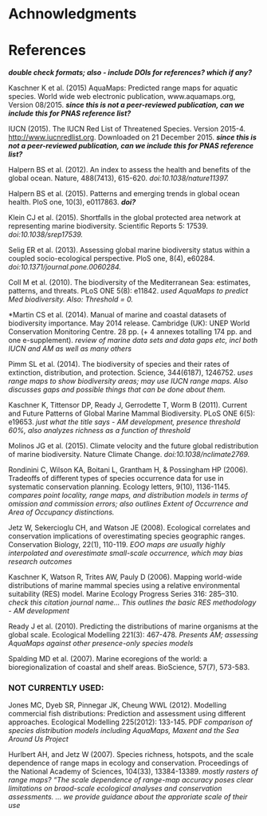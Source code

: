 # Achnowledgments
<!-- Acknowledgments. List acknowledgments and funding sources. PNAS collaborates with FundRef to use a standard taxonomy of funder names. Dedications are rarely allowed. -->

# References

___double check formats; also - include DOIs for references? which if any?___

<!--
References. References must be in PNAS style. Only published or in-press papers and books may be cited in the reference list. For references to in-press articles, please confirm with the cited journal that the article is in press and include a DOI number and online publication date. Unpublished abstracts of papers presented at meetings or references to "data not shown" are not permitted. References should be cited in numerical order as they appear in text, and all references, including for the SI, should be included in the main manuscript file. Because tables and figures will be inserted in the text where first cited, references in these sections should be numbered accordingly. Include the full title for each cited article. All authors (unless there are more than five) should be named in the citation. If there are more than five, list the first author's name followed by et al. Provide inclusive page ranges for journal articles and book chapters. Cite databases in the text or as footnotes.

Journal articles are cited as follows:

10. Neuhaus J-M, Sitcher L, Meins F, Jr, Boller T (1991) A short C-terminal sequence is necessary and sufficient for the targeting of chitinases to the plant vacuole. Proc Natl Acad Sci USA 88(22):10362–10366.
-->

Kaschner K et al. (2015) AquaMaps: Predicted range maps for aquatic species. World wide web electronic publication, www.aquamaps.org, Version 08/2015. ___since this is not a peer-reviewed publication, can we include this for PNAS reference list?___

IUCN (2015). The IUCN Red List of Threatened Species. Version 2015-4. <http://www.iucnredlist.org>. Downloaded on 21 December 2015.  ___since this is not a peer-reviewed publication, can we include this for PNAS reference list?___

Halpern BS et al. (2012). An index to assess the health and benefits of the global ocean. Nature, 488(7413), 615-620. _doi:10.1038/nature11397._

Halpern BS et al. (2015). Patterns and emerging trends in global ocean health. PloS one, 10(3), e0117863. ___doi?___

Klein CJ et al. (2015). Shortfalls in the global protected area network at representing marine biodiversity. Scientific Reports 5: 17539. _doi:10.1038/srep17539._

Selig ER et al. (2013). Assessing global marine biodiversity status within a coupled socio-ecological perspective. PloS one, 8(4), e60284. _doi:10.1371/journal.pone.0060284._

Coll M et al. (2010). The biodiversity of the Mediterranean Sea: estimates, patterns, and threats. PLoS ONE 5(8): e11842. _used AquaMaps to predict Med biodiversity.  Also: Threshold = 0._

*Martin CS et al. (2014). Manual of marine and coastal datasets of biodiversity importance. May 2014 release. Cambridge (UK): UNEP World Conservation Monitoring Centre. 28 pp. (+ 4 annexes totalling 174 pp. and one e-supplement). _review of marine data sets and data gaps etc, incl both IUCN and AM as well as many others_

Pimm SL et al. (2014). The biodiversity of species and their rates of extinction, distribution, and protection. Science, 344(6187), 1246752. _uses range maps to show biodiversity areas; may use IUCN range maps.  Also discusses gaps and possible things that can be done about them._

Kaschner K, Tittensor DP, Ready J, Gerrodette T, Worm B (2011). Current and Future Patterns of Global Marine Mammal Biodiversity. PLoS ONE 6(5): e19653. _just what the title says - AM development, presence threshold 60%, also analyzes richness as a function of threshold_

Molinos JG et al. (2015). Climate velocity and the future global redistribution of marine biodiversity. Nature Climate Change. _doi:10.1038/nclimate2769._

Rondinini C, Wilson KA, Boitani L, Grantham H, & Possingham HP (2006). Tradeoffs of different types of species occurrence data for use in systematic conservation planning. Ecology letters, 9(10), 1136-1145. _compares point locality, range maps, and distribution models in terms of omission and commission errors; also outlines Extent of Occurrence and Area of Occupancy distinctions._

Jetz W, Sekercioglu CH, and Watson JE (2008). Ecological correlates and conservation implications of overestimating species geographic ranges. Conservation Biology, 22(1), 110-119. _EOO maps are usually highly interpolated and overestimate small-scale occurrence, which may bias research outcomes_

Kaschner K, Watson R, Trites AW, Pauly D (2006). Mapping world-wide distributions of marine mammal species using a relative environmental suitability (RES) model.  Marine Ecology Progress Series 316: 285–310. _check this citation journal name..._ _This outlines the basic RES methodology - AM development_

Ready J et al. (2010). Predicting the distributions of marine organisms at the global scale. Ecological Modelling 221(3): 467-478. _Presents AM; assessing AquaMaps against other presence-only species models_

Spalding MD et al. (2007). Marine ecoregions of the world: a bioregionalization of coastal and shelf areas. BioScience, 57(7), 573-583.







### NOT CURRENTLY USED:

Jones MC, Dyeb SR, Pinnegar JK, Cheung WWL (2012). Modelling commercial fish distributions: Prediction and assessment using different approaches. Ecological Modelling 225(2012): 133-145. PDF _comparison of species distribution models including AquaMaps, Maxent and the Sea Around Us Project_


Hurlbert AH, and Jetz W (2007). Species richness, hotspots, and the scale dependence of range maps in ecology and conservation. Proceedings of the National Academy of Sciences, 104(33), 13384-13389. _mostly rasters of range maps?  "The scale dependence of range-map accuracy poses clear limitations on braod-scale ecological analyses and conservation assessments.  ... we provide guidance about the approriate scale of their use_





